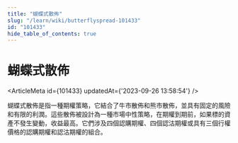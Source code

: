 ```yaml
---
title: "蝴蝶式散佈"
slug: "/learn/wiki/butterflyspread-101433"
id: "101433"
hide_table_of_contents: true
---
```



# 蝴蝶式散佈

<ArticleMeta id={101433} updatedAt={'2023-09-26 13:58:54'} />
<div className='border-solid border-b border-t-0 my-4 border-[var(--ifm-color-gray-300)]' />

蝴蝶式散佈是指一種期權策略，它結合了牛市散佈和熊市散佈，並具有固定的風險和有限的利潤。這些散佈被設計為一種市場中性策略，在期權到期前，如果標的資產不發生變動，收益最高。它們涉及四個認購期權、四個認沽期權或具有三個行權價格的認購期權和認沽期權的組合。
